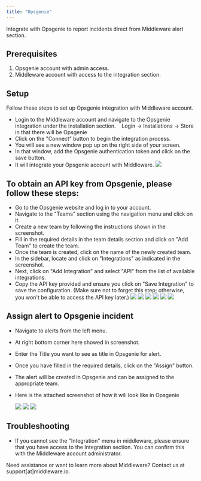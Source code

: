 ```yaml
---
title: "Opsgenie"
---
```

Integrate with Opsgenie to report incidents direct from Middleware alert section.

Prerequisites
-------------
1.  Opsgenie account with admin access.
2.  Middleware account with access to the integration section.

Setup
-----
Follow these steps to set up Opsgenie integration with Middleware account.

-   Login to the Middleware account and navigate to the Opsgenie integration under the installation section.
       Login -> Installations -> Store in that there will be Opsgenie 
-   Click on the "Connect" button to begin the integration process.
-   You will see a new window pop up on the right side of your screen.
-   In that window, add the Opsgenie authentication token and click on the save button.
-   It will integrate your Opsgenie account with Middleware.
    <img src="/images/integration/opsgenieintegration.png" />

To obtain an API key from Opsgenie, please follow these steps:
--------------------------------------------------------------

-   Go to the Opsgenie website and log in to your account.
-   Navigate to the "Teams" section using the navigation menu and click on it.
-   Create a new team by following the instructions shown in the screenshot.
-   Fill in the required details in the team details section and click on "Add Team" to create the team.
-   Once the team is created, click on the name of the newly created team.
-   In the sidebar, locate and click on "Integrations" as indicated in the screenshot.
-   Next, click on "Add Integration" and select "API" from the list of available integrations.
-   Copy the API key provided and ensure you click on "Save Integration" to save the configuration. (Make sure not to forget this step; otherwise, you won't be able to access the API key later.)
    <img src="/images/integration/opsgenie1.png" />
    <img src="/images/integration/opsgenie2.png" />
    <img src="/images/integration/opsgenie3.png" />
    <img src="/images/integration/opsgenie4.png" />
    <img src="/images/integration/opsgenie5.png" />
    <img src="/images/integration/opsgenie6.png" />

Assign alert to Opsgenie incident
----------------------------------

-   Navigate to alerts from the left menu.
-   At right bottom corner here showed in screenshot.
-   Enter the Title you want to see as title in Opsgenie for alert. 
-   Once you have filled in the required details, click on the "Assign" button.
-   The alert will be created in Opsgenie and can be assigned to the appropriate team.
-   Here is the attached screenshot of how it will look like in Opsgenie

    <img src="/images/integration/opsgenieassign1.png" />
    <img src="/images/integration/opsgenieassign2.png" />
    <img src="/images/integration/opsgenieassign3.png" />


Troubleshooting
---------------

-   If you cannot see the "Integration" menu in middleware, please ensure that you have access to the Integration section. You can confirm this with the Middleware account administrator.

<Note> Need assistance or want to learn more about Middleware? Contact us at support[at]middleware.io. </Note>